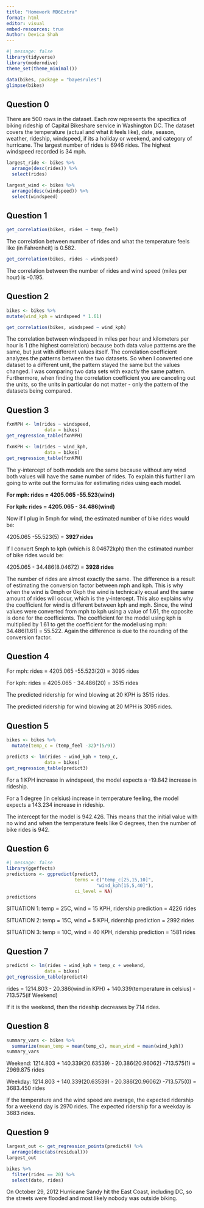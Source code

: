 ```yaml
---
title: "Homework MD6Extra"
format: html
editor: visual
embed-resources: true
Author: Devica Shah
---
```


```r
#| message: false
library(tidyverse)
library(moderndive)
theme_set(theme_minimal())
```

```r
data(bikes, package = "bayesrules")
glimpse(bikes)
```

## Question 0

There are 500 rows in the dataset. Each row represents the specifics of biking rideship of Capital Bikeshare service in Washington DC. The dataset covers the temperature (actual and what it feels like), date, season, weather, rideship, windspeed, if its a holiday or weekend, and category of hurricane. The largest number of rides is 6946 rides. The highest windspeed recorded is 34 mph.

```r
largest_ride <- bikes %>% 
  arrange(desc(rides)) %>% 
  select(rides)
```

```r

largest_wind <- bikes %>% 
  arrange(desc(windspeed)) %>% 
  select(windspeed)
```

## Question 1

```r
get_correlation(bikes, rides ~ temp_feel)
```

The correlation between number of rides and what the temperature feels like (in Fahrenheit) is 0.582.

```r
get_correlation(bikes, rides ~ windspeed)
```

The correlation between the number of rides and wind speed (miles per hour) is -0.195.

## Question 2

```r
bikes <- bikes %>% 
mutate(wind_kph = windspeed * 1.61)
```

```r
get_correlation(bikes, windspeed ~ wind_kph)
```

The correlation between windspeed in miles per hour and kilometers per hour is 1 (the highest correlation) because both data value pattterns are the same, but just with different values itself. The correlation coefficient analyzes the patterns between the two datasets. So when I converted one dataset to a different unit, the pattern stayed the same but the values changed. I was comparing two data sets with exactly the same pattern. Furthermore, when finding the correlation coefficient you are canceling out the units, so the units in particular do not matter - only the pattern of the datasets being compared.

## Question 3

```r
fxnMPH <- lm(rides ~ windspeed,
              data = bikes)
get_regression_table(fxnMPH)
```

```r
fxnKPH <- lm(rides ~ wind_kph,
              data = bikes)
get_regression_table(fxnKPH)
```

The y-intercept of both models are the same because without any wind both values will have the same number of rides. To explain this further I am going to write out the formulas for estimating rides using each model.

**For mph: rides = 4205.065 -55.523(wind)**

**For kph: rides = 4205.065 - 34.486(wind)**

Now if I plug in 5mph for wind, the estimated number of bike rides would be:

4205.065 -55.523(5) = **3927 rides**

If I convert 5mph to kph (which is 8.04672kph) then the estimated number of bike rides would be:

4205.065 - 34.486(8.04672) = **3928 rides**

The number of rides are almost exactly the same. The difference is a result of estimating the conversion factor between mph and kph. This is why when the wind is 0mph or 0kph the wind is technically equal and the same amount of rides will occur, which is the y-intercept. This also explains why the coefficient for wind is different between kph and mph. Since, the wind values were converted from mph to kph using a value of 1.61, the opposite is done for the coefficients. The coefficient for the model using kph is multiplied by 1.61 to get the coefficient for the model using mph: 34.486(1.61) = 55.522. Again the difference is due to the rounding of the conversion factor.

## Question 4

For mph: rides = 4205.065 -55.523(20) = 3095 rides

For kph: rides = 4205.065 - 34.486(20) = 3515 rides

The predicted ridership for wind blowing at 20 KPH is 3515 rides.

The predicted ridership for wind blowing at 20 MPH is 3095 rides.

## Question 5

```r
bikes <- bikes %>% 
  mutate(temp_c = (temp_feel -32)*(5/9))
```

```r
predict3 <- lm(rides ~ wind_kph + temp_c,
              data = bikes)
get_regression_table(predict3)
```

For a 1 KPH increase in windspeed, the model expects a -19.842 increase in rideship.

For a 1 degree (in celsius) increase in temperature feeling, the model expects a 143.234 increase in rideship.

The intercept for the model is 942.426. This means that the initial value with no wind and when the temperature feels like 0 degrees, then the number of bike rides is 942.

## Question 6

```r
#| message: false
library(ggeffects)
predictions <- ggpredict(predict3,
                         terms = c("temp_c[25,15,10]",
                                 "wind_kph[15,5,40]"),
                         ci_level = NA) 
predictions
```

SITUATION 1: temp = 25C, wind = 15 KPH, ridership prediction = 4226 rides

SITUATION 2: temp = 15C, wind = 5 KPH, ridership prediction = 2992 rides

SITUATION 3: temp = 10C, wind = 40 KPH, ridership prediction = 1581 rides

## Question 7

```r
predict4 <- lm(rides ~ wind_kph + temp_c + weekend,
              data = bikes)
get_regression_table(predict4)
```

rides = 1214.803 - 20.386(wind in KPH) + 140.339(temperature in celsius) - 713.575(if Weekend)

If it is the weekend, then the rideship decreases by 714 rides.

## Question 8

```r
summary_vars <- bikes %>% 
  summarize(mean_temp = mean(temp_c), mean_wind = mean(wind_kph))
summary_vars
```

Weekend: 1214.803 + 140.339(20.63539) - 20.386(20.96062) -713.575(1) = 2969.875 rides

Weekday: 1214.803 + 140.339(20.63539) - 20.386(20.96062) -713.575(0) = 3683.450 rides

If the temperature and the wind speed are average, the expected ridership for a weekend day is 2970 rides. The expected ridership for a weekday is 3683 rides.

## Question 9

```r
  
largest_out <- get_regression_points(predict4) %>% 
  arrange(desc(abs(residual))) 
largest_out

bikes %>% 
  filter(rides == 20) %>% 
  select(date, rides)
```

On October 29, 2012 Hurricane Sandy hit the East Coast, including DC, so the streets were flooded and most likely nobody was outside biking.
